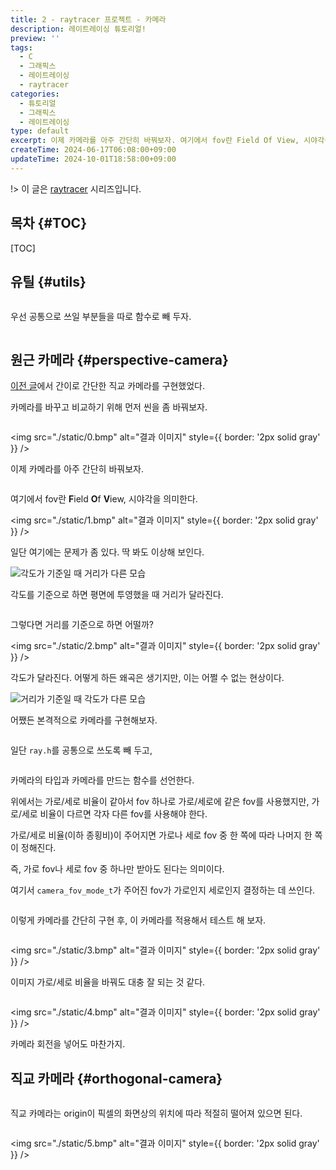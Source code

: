 ```yaml
---
title: 2 - raytracer 프로젝트 - 카메라
description: 레이트레이싱 튜토리얼!
preview: ''
tags:
  - C
  - 그래픽스
  - 레이트레이싱
  - raytracer
categories:
  - 튜토리얼
  - 그래픽스
  - 레이트레이싱
type: default
excerpt: 이제 카메라를 아주 간단히 바꿔보자. 여기에서 fov란 Field Of View, 시야각을 의미한다. 각도를 기준으로 하면 평면에 투영했을 때 거리가 달라진다.
createTime: 2024-06-17T06:08:00+09:00
updateTime: 2024-10-01T18:58:00+09:00
---
```




!> 이 글은 [raytracer](/tags/raytracer) 시리즈입니다.

## 목차 \{#TOC\}

[TOC]

## 유틸 \{#utils\}

```c file=../../embed/util.h title="util.h"
```

우선 공통으로 쓰일 부분들을 따로 함수로 빼 두자.

```c file=../../embed/util.c title="util.c"
```

## 원근 카메라 \{#perspective-camera\}

[이전 글](/posts/2024-06-16-the-raytracer-project-start)에서 간이로 간단한 직교 카메라를 구현했었다.

카메라를 바꾸고 비교하기 위해 먼저 씬을 좀 바꿔보자.

```diff-c file=./embed/0.diff
```

<img
  src="./static/0.bmp"
  alt="결과 이미지"
  style={{ border: '2px solid gray' }}
/>

<NoSSR><Collapse title="직접 시도해 보기"><Preview0 /></Collapse></NoSSR>

이제 카메라를 아주 간단히 바꿔보자.

```diff-c file=./embed/1.diff
```

여기에서 fov란 **F**ield **O**f **V**iew, 시야각을 의미한다.

<img
  src="./static/1.bmp"
  alt="결과 이미지"
  style={{ border: '2px solid gray' }}
/>

<NoSSR><Collapse title="직접 시도해 보기"><Preview1 /></Collapse></NoSSR>

일단 여기에는 문제가 좀 있다. 딱 봐도 이상해 보인다.

![각도가 기준일 때 거리가 다른 모습](./static/0.png)

각도를 기준으로 하면 평면에 투영했을 때 거리가 달라진다.

```diff-c file=./embed/2.diff
```

그렇다면 거리를 기준으로 하면 어떨까?

<img
  src="./static/2.bmp"
  alt="결과 이미지"
  style={{ border: '2px solid gray' }}
/>

<NoSSR><Collapse title="직접 시도해 보기"><Preview2 /></Collapse></NoSSR>

각도가 달라진다. 어떻게 하든 왜곡은 생기지만, 이는 어쩔 수 없는 현상이다.

![거리가 기준일 때 각도가 다른 모습](./static/1.png)

어쨌든 본격적으로 카메라를 구현해보자.

```c file=../../embed/ray.h title="ray.h"
```

일단 `ray.h`를 공통으로 쓰도록 빼 두고,

```c file=../../embed/camera.h title="camera.h"
```

카메라의 타입과 카메라를 만드는 함수를 선언한다.

위에서는 가로/세로 비율이 같아서 fov 하나로 가로/세로에 같은 fov를 사용했지만, 가로/세로 비율이 다르면 각자 다른 fov를 사용해야 한다.

가로/세로 비율(이하 종횡비)이 주어지면 가로나 세로 fov 중 한 쪽에 따라 나머지 한 쪽이 정해진다.

즉, 가로 fov나 세로 fov 중 하나만 받아도 된다는 의미이다.

여기서 `camera_fov_mode_t`가 주어진 fov가 가로인지 세로인지 결정하는 데 쓰인다.

```c file=../../embed/perspective_camera.c title="perspective_camera.c"
```

이렇게 카메라를 간단히 구현 후, 이 카메라를 적용해서 테스트 해 보자.

```diff-c file=./embed/3.diff
```

<img
  src="./static/3.bmp"
  alt="결과 이미지"
  style={{ border: '2px solid gray' }}
/>

이미지 가로/세로 비율을 바꿔도 대충 잘 되는 것 같다.

```diff-c file=./embed/4.diff
```

<img
  src="./static/4.bmp"
  alt="결과 이미지"
  style={{ border: '2px solid gray' }}
/>

카메라 회전을 넣어도 마찬가지.

## 직교 카메라 \{#orthogonal-camera\}

```c file=../../embed/orthogonal_camera.c title="orthogonal_camera.c"
```

직교 카메라는 origin이 픽셀의 화면상의 위치에 따라 적절히 떨어져 있으면 된다.

```diff-c file=./embed/5.diff
```

<img
  src="./static/5.bmp"
  alt="결과 이미지"
  style={{ border: '2px solid gray' }}
/>
